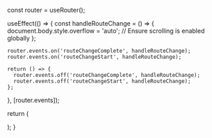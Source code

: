 
  const router = useRouter();

useEffect(() => {
const handleRouteChange = () => {
document.body.style.overflow = 'auto'; // Ensure scrolling is enabled globally
};

    router.events.on('routeChangeComplete', handleRouteChange);
    router.events.on('routeChangeStart', handleRouteChange);

    return () => {
      router.events.off('routeChangeComplete', handleRouteChange);
      router.events.off('routeChangeStart', handleRouteChange);
    };

}, [router.events]);

return (

<ThemeProvider attribute="class">
  <Component {...pageProps} />
</ThemeProvider>
); }
